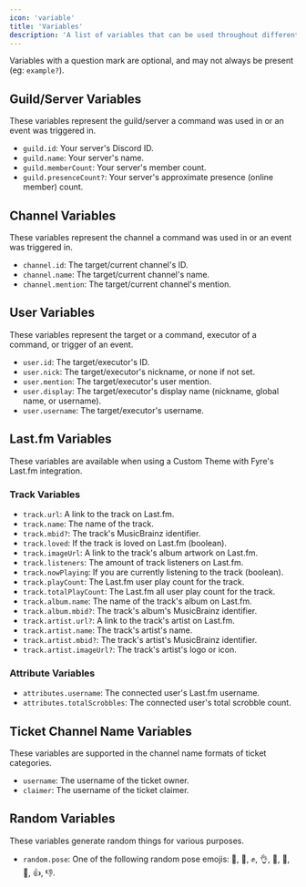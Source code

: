 ```yaml
---
icon: 'variable'
title: 'Variables'
description: 'A list of variables that can be used throughout different parts of Fyre like Last.fm and tickets.'
---
```


<Info>Variables with a question mark are optional, and may not always be present (eg: `example?`).</Info>

## Guild/Server Variables
These variables represent the guild/server a command was used in or an event was triggered in.

- `guild.id`: Your server's Discord ID.
- `guild.name`: Your server's name.
- `guild.memberCount`: Your server's member count.
- `guild.presenceCount?`: Your server's approximate presence (online member) count.


## Channel Variables
These variables represent the channel a command was used in or an event was triggered in.

- `channel.id`: The target/current channel's ID.
- `channel.name`: The target/current channel's name.
- `channel.mention`: The target/current channel's mention.


## User Variables
These variables represent the target or a command, executor of a command, or trigger of an event.

- `user.id`: The target/executor's ID.
- `user.nick`: The target/executor's nickname, or none if not set.
- `user.mention`: The target/executor's user mention.
- `user.display`: The target/executor's display name (nickname, global name, or username).
- `user.username`: The target/executor's username.


## Last.fm Variables
These variables are available when using a Custom Theme with Fyre's Last.fm integration.

### Track Variables

- `track.url`: A link to the track on Last.fm.
- `track.name`: The name of the track.
- `track.mbid?`: The track's MusicBrainz identifier.
- `track.loved`: If the track is loved on Last.fm (boolean).
- `track.imageUrl`: A link to the track's album artwork on Last.fm.
- `track.listeners`: The amount of track listeners on Last.fm.
- `track.nowPlaying`: If you are currently listening to the track (boolean).
- `track.playCount`: The Last.fm user play count for the track.
- `track.totalPlayCount`: The Last.fm all user play count for the track.
- `track.album.name`: The name of the track's album on Last.fm.
- `track.album.mbid?`: The track's album's MusicBrainz identifier.
- `track.artist.url?`: A link to the track's artist on Last.fm.
- `track.artist.name`: The track's artist's name.
- `track.artist.mbid?`: The track's artist's MusicBrainz identifier.
- `track.artist.imageUrl?`: The track's artist's logo or icon.

### Attribute Variables

- `attributes.username`: The connected user's Last.fm username.
- `attributes.totalScrobbles`: The connected user's total scrobble count.


## Ticket Channel Name Variables
These variables are supported in the channel name formats of ticket categories.

- `username`: The username of the ticket owner.
- `claimer`: The username of the ticket claimer.


## Random Variables
These variables generate random things for various purposes.

- `random.pose`: One of the following random pose emojis: 🫡, 👊, ✊, 👌, 🤌, 🤏, 🤟, 👍, 👎.
